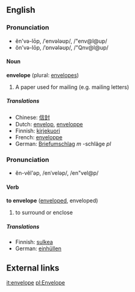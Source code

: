 ==English==
===Pronunciation===
*ĕn'və-lōp, /ˈenvələʊp/, /"env@l@up/
*ŏn'və-lōp, /ˈɒnvələʊp/, /"Qnv@l@up/

====Noun====

'''envelope''' (plural: [[envelopes]])

#A paper used for mailing (e.g. mailing letters)

=====Translations=====

*Chinese: [[信封]]
*Dutch: [[envelop]], [[enveloppe]]
*Finnish: [[kirjekuori]]
*French: [[enveloppe]]
*German: [[Briefumschlag]] ''m'' -schläge ''pl''

===Pronunciation===

*ĕn-vĕl'əp, /enˈveləp/, /en"vel@p/

====Verb====

'''to envelope''' ([[enveloped]], enveloped)

# to surround or enclose

=====Translations=====

*Finnish: [[sulkea]]
*German: [[einhüllen]]

== External links ==

{{wikipedia}}

[[it:envelope]]
[[pl:Envelope]]
